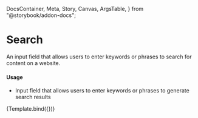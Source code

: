   DocsContainer,
  Meta,
  Story,
  Canvas,
  ArgsTable,
} from "@storybook/addon-docs";

<Meta title="Components/Search" component={Search} />

<h1>Search</h1>

<p>
  An input field that allows users to enter keywords or phrases to search for
  content on a website.
</p>
<h4>Usage</h4>
<ul>
  <li>
    Input field that allows users to enter keywords or phrases to generate
    search results
  </li>
</ul>


<Canvas>
  <Story name="Base">{Template.bind({})}</Story>
</Canvas>

<ArgsTable of={Search} story="Base" />
